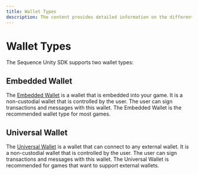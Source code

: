 ```yaml
---
title: Wallet Types
description: The content provides detailed information on the different wallet types available in the Sequence Unity SDK.
---
```


# Wallet Types

The Sequence Unity SDK supports two wallet types:

## Embedded Wallet

The [Embedded Wallet](/sdk/headless-wallet) is a wallet that is embedded into your game. It is a non-custodial wallet that is controlled by the user. The user can sign transactions and messages with this wallet. The Embedded Wallet is the recommended wallet type for most games.

## Universal Wallet

The [Universal Wallet](/sdk/web/wallet-types#universal-wallet) is a wallet that can connect to any external wallet. It is a non-custodial wallet that is controlled by the user. The user can sign transactions and messages with this wallet. The Universal Wallet is recommended for games that want to support external wallets. 